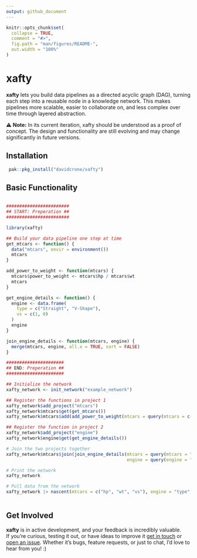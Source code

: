 ```yaml
---
output: github_document
---
```


<!-- README.md is generated from README.Rmd. Please edit that file -->

```r
knitr::opts_chunk$set(
  collapse = TRUE,
  comment = "#>",
  fig.path = "man/figures/README-",
  out.width = "100%"
)
```

# xafty

<!-- badges: start -->
<!-- badges: end -->

**xafty** lets you build data pipelines as a directed acyclic graph (DAG), turning each step into a reusable node in a knowledge network. This makes pipelines more scalable, easier to collaborate on, and less complex over time through layered abstraction.

⚠️ **Note:** In its current iteration, xafty should be understood as a proof of concept. The design and functionality are still evolving and may change significantly in future versions.

## Installation

``` r
 pak::pkg_install("davidcrone/xafty")
```

## Basic Functionality

``` r

########################
## START: Preperation ##
########################

library(xafty)

## Build your data pipeline one step at time
get_mtcars <- function() {
  data("mtcars", envir = environment())
  mtcars
}

add_power_to_weight <- function(mtcars) {
  mtcars$power_to_weight <- mtcars$hp / mtcars$wt
  mtcars
}

get_engine_details <- function() {
  engine <- data.frame(
    type = c("Straight", "V-Shape"),
    vs = c(1, 0)
  )
  engine
}

join_engine_details <- function(mtcars, engine) {
  merge(mtcars, engine, all.x = TRUE, sort = FALSE)
}

######################
## END: Preperation ##
######################

## Initialize the network
xafty_network <- init_network("example_network")

## Register the functions in project 1
xafty_network$add_project("mtcars")
xafty_network$mtcars$get(get_mtcars())
xafty_network$mtcars$add(add_power_to_weight(mtcars = query(mtcars = c("hp", "wt"))))

## Register the function in project 2
xafty_network$add_project("engine")
xafty_network$engine$get(get_engine_details())

# Join the two projects together
xafty_network$mtcars$join(join_engine_details(mtcars = query(mtcars = "vs"),
                                              engine = query(engine = "vs")))

# Print the network
xafty_network

# Pull data from the network
xafty_network |> nascent(mtcars = c("hp", "wt", "vs"), engine = "type", mtcars = "power_to_weight")
 
```

## Get Involved

**xafty** is in active development, and your feedback is incredibly valuable.  
If you're curious, testing it out, or have ideas to improve it [get in touch](mailto:davidjvcrone@gmail.com) or 
[open an issue](https://github.com/davidcrone/xafty/issues). Whether it’s bugs, feature requests, or just to chat, I’d love to hear from you! :)
